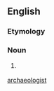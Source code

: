 {{also|archaeologist}}
==English==

===Etymology===
{{affix|en|archæ-|-o-|-logist}}

===Noun===
{{en-noun}}

# {{context|chiefly|British|lang=en}} {{alternative spelling of|archaeologist|lang=en}}

[[Category:English terms spelled with Æ|archaeologist]]
